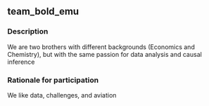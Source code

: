 ## team_bold_emu

### Description
We are two brothers with different backgrounds (Economics and Chemistry), but with the same passion for data analysis and causal inference

### Rationale for participation
We like data, challenges, and aviation

